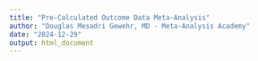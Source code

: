 ```yaml
---
title: "Pre-Calculated Outcome Data Meta-Analysis"
author: "Douglas Mesadri Gewehr, MD - Meta-Analysis Academy"
date: "2024-12-29"
output: html_document
---
```


